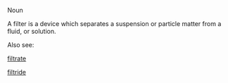 Noun

A filter is a device which separates a suspension or particle matter from a fluid, or solution.

Also see:

[[filtrate]]

[[filtride]]